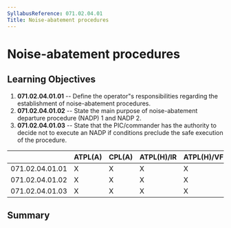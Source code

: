 ```yaml
---
SyllabusReference: 071.02.04.01
Title: Noise-abatement procedures
---
```


# Noise-abatement procedures

## Learning Objectives

1.  **071.02.04.01.01** -- Define the operator"s responsibilities regarding the
    establishment of noise-abatement procedures.
2.  **071.02.04.01.02** -- State the main purpose of noise-abatement departure
    procedure (NADP) 1 and NADP 2.
3.  **071.02.04.01.03** -- State that the PIC/commander has the authority to
    decide not to execute an NADP if conditions preclude the safe execution of
    the procedure.

|                 | ATPL(A) | CPL(A) | ATPL(H)/IR | ATPL(H)/VFR | CPL(H) | IR  | CBIR(A) |
| --------------- | ------- | ------ | ---------- | ----------- | ------ | --- | ------- |
| 071.02.04.01.01 | X       | X      | X          | X           | X      |     |         |
| 071.02.04.01.02 | X       | X      | X          | X           | X      |     |         |
| 071.02.04.01.03 | X       | X      | X          | X           | X      |     |         |

## Summary
